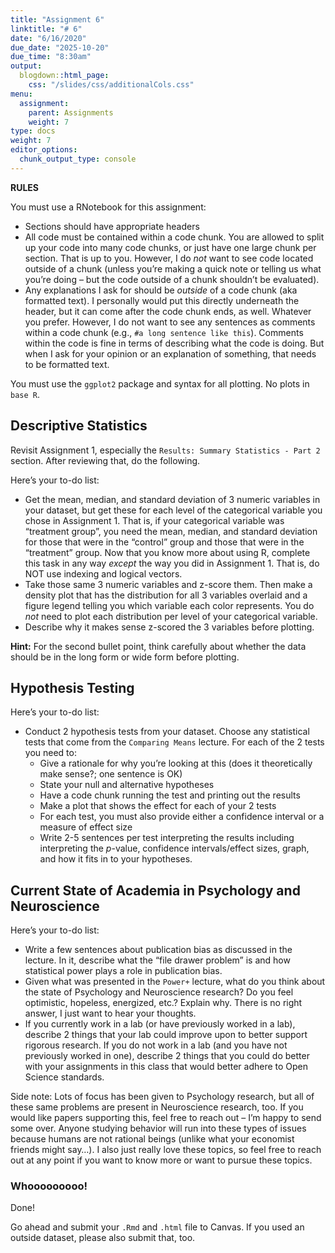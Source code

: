 ```yaml
---
title: "Assignment 6"
linktitle: "# 6"
date: "6/16/2020"
due_date: "2025-10-20"
due_time: "8:30am"
output:
  blogdown::html_page:
    css: "/slides/css/additionalCols.css"
menu:
  assignment:
    parent: Assignments
    weight: 7
type: docs
weight: 7
editor_options: 
  chunk_output_type: console
---
```


:::note
**RULES**

You must use a RNotebook for this assignment:

- Sections should have appropriate headers
- All code must be contained within a code chunk. You are allowed to split up your code into many code chunks, or just have one large chunk per section. That is up to you. However, I do _not_ want to see code located outside of a chunk (unless you're making a quick note or telling us what you're doing -- but the code outside of a chunk shouldn't be evaluated). 
- Any explanations I ask for should be *outside* of a code chunk (aka formatted text). I personally would put this directly underneath the header, but it can come after the code chunk ends, as well. Whatever you prefer. However, I do not want to see any sentences as comments within a code chunk (e.g., `#a long sentence like this`). Comments within the code is fine in terms of describing what the code is doing. But when I ask for your opinion or an explanation of something, that needs to be formatted text. 

You must use the `ggplot2` package and syntax for all plotting. No plots in `base R`.
:::

## Descriptive Statistics

Revisit Assignment 1, especially the `Results: Summary Statistics - Part 2` section. After reviewing that, do the following. 

:::list
Here's your to-do list:

- Get the mean, median, and standard deviation of 3 numeric variables in your dataset, but get these for each level of the categorical variable you chose in Assignment 1. That is, if your categorical variable was "treatment group", you need the mean, median, and standard deviation for those that were in the "control" group and those that were in the "treatment" group. Now that you know more about using R, complete this task in any way *except* the way you did in Assignment 1. That is, do NOT use indexing and logical vectors.
- Take those same 3 numeric variables and z-score them. Then make a density plot that has the distribution for all 3 variables overlaid and a figure legend telling you which variable each color represents. You do *not* need to plot each distribution per level of your categorical variable. 
- Describe why it makes sense z-scored the 3 variables before plotting. 
:::

**Hint:** For the second bullet point, think carefully about whether the data should be in the long form or wide form before plotting.


## Hypothesis Testing

:::list

Here's your to-do list:

- Conduct 2 hypothesis tests from your dataset. Choose any statistical tests that come from the `Comparing Means` lecture. For each of the 2 tests you need to:
    - Give a rationale for why you're looking at this (does it theoretically make sense?; one sentence is OK)
    - State your null and alternative hypotheses
    - Have a code chunk running the test and printing out the results
    - Make a plot that shows the effect for each of your 2 tests
    - For each test, you must also provide either a confidence interval or a measure of effect size
    - Write 2-5 sentences per test interpreting the results including interpreting the $p$-value, confidence intervals/effect sizes, graph, and how it fits in to your hypotheses.
:::

## Current State of Academia in Psychology and Neuroscience

:::list

Here's your to-do list:

- Write a few sentences about publication bias as discussed in the lecture. In it, describe what the "file drawer problem" is and how statistical power plays a role in publication bias. 
- Given what was presented in the `Power+` lecture, what do you think about the state of Psychology and Neuroscience research? Do you feel optimistic, hopeless, energized, etc.? Explain why. There is no right answer, I just want to hear your thoughts. 
- If you currently work in a lab (or have previously worked in a lab), describe 2 things that your lab could improve upon to better support rigorous research. If you do not work in a lab (and you have not previously worked in one), describe 2 things that you could do better with your assignments in this class that would better adhere to Open Science standards. 
:::

Side note: Lots of focus has been given to Psychology research, but all of these same problems are present in Neuroscience research, too. If you would like papers supporting this, feel free to reach out -- I'm happy to send some over. Anyone studying behavior will run into these types of issues because humans are not rational beings (unlike what your economist friends might say...). I also just really love these topics, so feel free to reach out at any point if you want to know more or want to pursue these topics. 

### Whooooooooo!
Done!

Go ahead and submit your `.Rmd` and `.html` file to Canvas. If you used an outside dataset, please also submit that, too.
